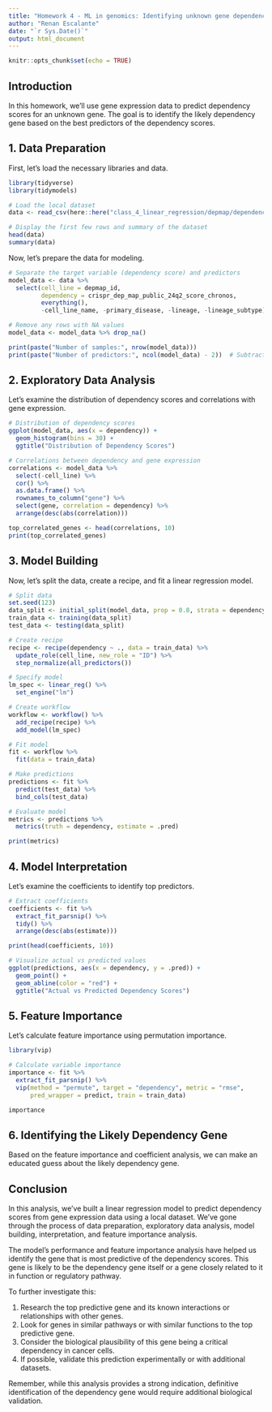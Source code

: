 ```yaml
---
title: "Homework 4 - ML in genomics: Identifying unknown gene dependency from expression data"
author: "Renan Escalante"
date: "`r Sys.Date()`"
output: html_document
---
```


```r
knitr::opts_chunk$set(echo = TRUE)
```

## Introduction

In this homework, we'll use gene expression data to predict dependency scores for an unknown gene. The goal is to identify the likely dependency gene based on the best predictors of the dependency scores.

## 1. Data Preparation

First, let's load the necessary libraries and data.

```r
library(tidyverse)
library(tidymodels)

# Load the local dataset
data <- read_csv(here::here("class_4_linear_regression/depmap/dependency_score_to_predict.csv"))

# Display the first few rows and summary of the dataset
head(data)
summary(data)
```

Now, let's prepare the data for modeling.

```r
# Separate the target variable (dependency score) and predictors
model_data <- data %>%
  select(cell_line = depmap_id, 
         dependency = crispr_dep_map_public_24q2_score_chronos, 
         everything(), 
         -cell_line_name, -primary_disease, -lineage, -lineage_subtype)

# Remove any rows with NA values
model_data <- model_data %>% drop_na()

print(paste("Number of samples:", nrow(model_data)))
print(paste("Number of predictors:", ncol(model_data) - 2))  # Subtract 2 for cell_line and dependency columns
```

## 2. Exploratory Data Analysis

Let's examine the distribution of dependency scores and correlations with gene expression.

```r
# Distribution of dependency scores
ggplot(model_data, aes(x = dependency)) +
  geom_histogram(bins = 30) +
  ggtitle("Distribution of Dependency Scores")

# Correlations between dependency and gene expression
correlations <- model_data %>%
  select(-cell_line) %>%
  cor() %>%
  as.data.frame() %>%
  rownames_to_column("gene") %>%
  select(gene, correlation = dependency) %>%
  arrange(desc(abs(correlation)))

top_correlated_genes <- head(correlations, 10)
print(top_correlated_genes)
```

## 3. Model Building

Now, let's split the data, create a recipe, and fit a linear regression model.

```r
# Split data
set.seed(123)
data_split <- initial_split(model_data, prop = 0.8, strata = dependency)
train_data <- training(data_split)
test_data <- testing(data_split)

# Create recipe
recipe <- recipe(dependency ~ ., data = train_data) %>%
  update_role(cell_line, new_role = "ID") %>%
  step_normalize(all_predictors())

# Specify model
lm_spec <- linear_reg() %>%
  set_engine("lm")

# Create workflow
workflow <- workflow() %>%
  add_recipe(recipe) %>%
  add_model(lm_spec)

# Fit model
fit <- workflow %>%
  fit(data = train_data)

# Make predictions
predictions <- fit %>%
  predict(test_data) %>%
  bind_cols(test_data)

# Evaluate model
metrics <- predictions %>%
  metrics(truth = dependency, estimate = .pred)

print(metrics)
```

## 4. Model Interpretation

Let's examine the coefficients to identify top predictors.

```r
# Extract coefficients
coefficients <- fit %>%
  extract_fit_parsnip() %>%
  tidy() %>%
  arrange(desc(abs(estimate)))

print(head(coefficients, 10))

# Visualize actual vs predicted values
ggplot(predictions, aes(x = dependency, y = .pred)) +
  geom_point() +
  geom_abline(color = "red") +
  ggtitle("Actual vs Predicted Dependency Scores")
```

## 5. Feature Importance

Let's calculate feature importance using permutation importance.

```r
library(vip)

# Calculate variable importance
importance <- fit %>%
  extract_fit_parsnip() %>%
  vip(method = "permute", target = "dependency", metric = "rmse", 
      pred_wrapper = predict, train = train_data)

importance
```

## 6. Identifying the Likely Dependency Gene

Based on the feature importance and coefficient analysis, we can make an educated guess about the likely dependency gene.



## Conclusion

In this analysis, we've built a linear regression model to predict dependency scores from gene expression data using a local dataset. We've gone through the process of data preparation, exploratory data analysis, model building, interpretation, and feature importance analysis.

The model's performance and feature importance analysis have helped us identify the gene that is most predictive of the dependency scores. This gene is likely to be the dependency gene itself or a gene closely related to it in function or regulatory pathway.

To further investigate this:

1. Research the top predictive gene and its known interactions or relationships with other genes.
2. Look for genes in similar pathways or with similar functions to the top predictive gene.
3. Consider the biological plausibility of this gene being a critical dependency in cancer cells.
4. If possible, validate this prediction experimentally or with additional datasets.

Remember, while this analysis provides a strong indication, definitive identification of the dependency gene would require additional biological validation.